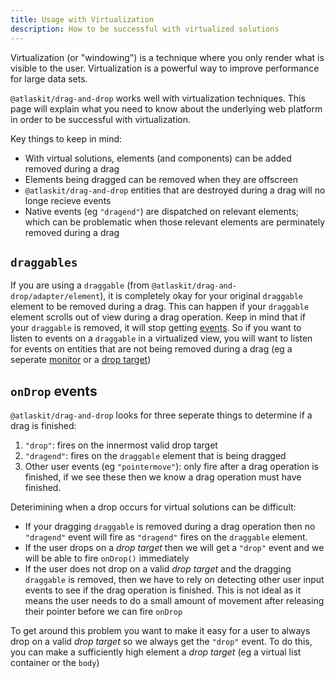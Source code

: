 ```yaml
---
title: Usage with Virtualization
description: How to be successful with virtualized solutions
---
```


Virtualization (or "windowing") is a technique where you only render what is visible to the user. Virtualization is a powerful way to improve performance for large data sets.

`@atlaskit/drag-and-drop` works well with virtualization techniques. This page will explain what you need to know about the underlying web platform in order to be successful with virtualization.

Key things to keep in mind:

- With virtual solutions, elements (and components) can be added removed during a drag
- Elements being dragged can be removed when they are offscreen
- `@atlaskit/drag-and-drop` entities that are destroyed during a drag will no longe recieve events
- Native events (eg `"dragend"`) are dispatched on relevant elements; which can be problematic when those relevant elements are perminately removed during a drag

## `draggables`

If you are using a `draggable` (from `@atlaskit/drag-and-drop/adapter/element`), it is completely okay for your original `draggable` element to be removed during a drag. This can happen if your `draggable` element scrolls out of view during a drag operation. Keep in mind that if your `draggable` is removed, it will stop getting [events](/components/drag-and-drop/events). So if you want to listen to events on a `draggable` in a virtualized view, you will want to listen for events on entities that are not being removed during a drag (eg a seperate [monitor](/components/drag-and-drop/monitors) or a [drop target](/components/drag-and-drop/drop-targets))

## `onDrop` events

`@atlaskit/drag-and-drop` looks for three seperate things to determine if a drag is finished:

1. `"drop"`: fires on the innermost valid drop target
2. `"dragend"`: fires on the `draggable` element that is being dragged
3. Other user events (eg `"pointermove"`): only fire after a drag operation is finished, if we see these then we know a drag operation must have finished.

Deterimining when a drop occurs for virtual solutions can be difficult:

- If your dragging `draggable` is removed during a drag operation then no `"dragend"` event will fire as `"dragend"` fires on the `draggable` element.
- If the user drops on a _drop target_ then we will get a `"drop"` event and we will be able to fire `onDrop()` immediately
- If the user does not drop on a valid _drop target_ and the dragging `draggable` is removed, then we have to rely on detecting other user input events to see if the drag operation is finished. This is not ideal as it means the user needs to do a small amount of movement after releasing their pointer before we can fire `onDrop`

To get around this problem you want to make it easy for a user to always drop on a valid _drop target_ so we always get the `"drop"` event. To do this, you can make a sufficiently high element a _drop target_ (eg a virtual list container or the `body`)

